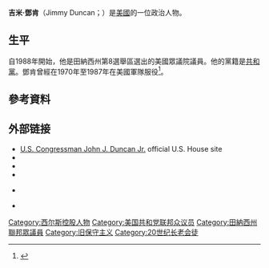 '''吉米·鄧肯'''（Jimmy Duncan；{{bd|1947年|7月21日}}）是[[美國|美國]]的一位政治人物。

==生平==
自1988年開始，他是田納西州第8選舉區選出的美國眾議院議員。他的黨籍是[[共和黨_(美國)|共和黨]]。鄧肯曾經在1970年至1987年在美國軍隊服役<ref name="AUSA2011">{{cite web |url=http://www.ausa.org/legislation/congressionalinfo/Documents/OAS%20112th%20Congress.pdf |title=Once a Soldier... Always a Soldier |author=<!--Staff writer(s); no by-line.--> |year=2011 |work=Legislative Agenda |publisher=[[Association_of_the_United_States_Army|Association of the United States Army]] |accessdate=27 January 2013 |deadurl=yes |archiveurl=https://web.archive.org/web/20131021200011/http://www.ausa.org/legislation/congressionalinfo/Documents/OAS%20112th%20Congress.pdf |archivedate=2013年10月21日 }}</ref>。

== 參考資料 ==
{{reflist}}

==外部链接==
{{commons category|Jimmy Duncan}}
* [https://web.archive.org/web/20160713104955/http://duncan.house.gov/ U.S. Congressman John J. Duncan Jr.] official U.S. House site
* {{Dmoz|Regional/North_America/United_States/Tennessee/Government/Federal/US_House_of_Representatives/John_Duncan_%5BR-2%5D|John J. Duncan Jr.}}
* {{C-SPAN|johnduncan}}
* {{CongLinks | congbio=d000533 | votesmart=27069 | fec=H8TN02069 | congress=john-duncan/322 }}
* {{YouTube|nrLp03JIQhs|Video of Duncan explaining why supporting the Iraq war isn't conservative}} {{when|date=August 2013}}
* {{YouTube|vjrYtWW0k6Y|Video and transcript of Duncan speech in the House explaining that the War on Terror is a Major Profit Center}}{{when|date=August 2013}}

{{authority control}}

{{DEFAULTSORT:Duncan, Jimmy}}
[[Category:西尔斯控股人物|Category:西尔斯控股人物]]
[[Category:美国共和党联邦众议员|Category:美国共和党联邦众议员]]
[[Category:田納西州聯邦眾議員|Category:田納西州聯邦眾議員]]
[[Category:旧保守主义|Category:旧保守主义]]
[[Category:20世纪长老会徒|Category:20世纪长老会徒]]
